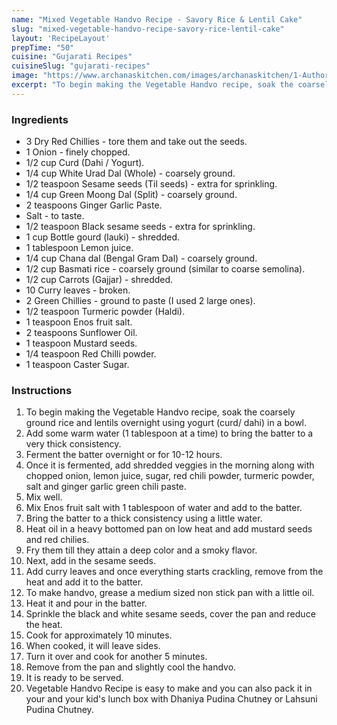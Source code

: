 ---
name: "Mixed Vegetable Handvo Recipe - Savory Rice & Lentil Cake"
slug: "mixed-vegetable-handvo-recipe-savory-rice-lentil-cake"
layout: 'RecipeLayout'
prepTime: "50"
cuisine: "Gujarati Recipes﻿"
cuisineSlug: "gujarati-recipes"
image: "https://www.archanaskitchen.com/images/archanaskitchen/1-Author/Easyfoodsmith/Handvo_Recipe_Savory_Rice__Lentil_Cake__Gluten_free.jpg"
excerpt: "To begin making the Vegetable Handvo recipe, soak the coarsely ground rice and lentils overnight using yogurt curd dahi in a bowl"
---

### Ingredients

- 3 Dry Red Chillies - tore them and take out the seeds.
- 1 Onion - finely chopped.
- 1/2 cup Curd (Dahi / Yogurt).
- 1/4 cup White Urad Dal (Whole) - coarsely ground.
- 1/2 teaspoon Sesame seeds (Til seeds) - extra for sprinkling.
- 1/4 cup Green Moong Dal (Split) - coarsely ground.
- 2 teaspoons Ginger Garlic Paste.
- Salt - to taste.
- 1/2 teaspoon Black sesame seeds - extra for sprinkling.
- 1 cup Bottle gourd (lauki) - shredded.
- 1 tablespoon Lemon juice.
- 1/4 cup Chana dal (Bengal Gram Dal) - coarsely ground.
- 1/2 cup Basmati rice - coarsely ground (similar to coarse semolina).
- 1/2 cup Carrots (Gajjar) - shredded.
- 10 Curry leaves - broken.
- 2 Green Chillies - ground to paste (I used 2 large ones).
- 1/2 teaspoon Turmeric powder (Haldi).
- 1 teaspoon Enos fruit salt.
- 2 teaspoons Sunflower Oil.
- 1 teaspoon Mustard seeds.
- 1/4 teaspoon Red Chilli powder.
- 1 teaspoon Caster Sugar.

### Instructions

1. To begin making the Vegetable Handvo recipe, soak the coarsely ground rice and lentils overnight using yogurt (curd/ dahi) in a bowl.
1. Add some warm water (1 tablespoon at a time) to bring the batter to a very thick consistency.
1. Ferment the batter overnight or for 10-12 hours.
1. Once it is fermented, add shredded veggies in the morning along with chopped onion, lemon juice, sugar, red chili powder, turmeric powder, salt and ginger garlic green chili paste.
1. Mix well.
1. Mix Enos fruit salt with 1 tablespoon of water and add to the batter.
1. Bring the batter to a thick consistency using a little water.
1. Heat oil in a heavy bottomed pan on low heat and add mustard seeds and red chilies.
1. Fry them till they attain a deep color and a smoky flavor.
1. Next, add in the sesame seeds.
1. Add curry leaves and once everything starts crackling, remove from the heat and add it to the batter.
1. To make handvo, grease a medium sized non stick pan with a little oil.
1. Heat it and pour in the batter.
1. Sprinkle the black and white sesame seeds, cover the pan and reduce the heat.
1. Cook for approximately 10 minutes.
1. When cooked, it will leave sides.
1. Turn it over and cook for another 5 minutes.
1. Remove from the pan and slightly cool the handvo.
1. It is ready to be served.
1. Vegetable Handvo Recipe is easy to make and you can also pack it in your and your kid's lunch box with Dhaniya Pudina Chutney or Lahsuni Pudina Chutney.
